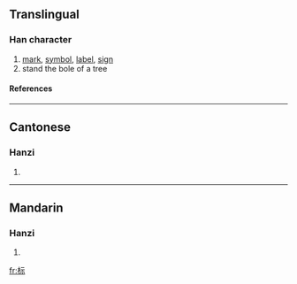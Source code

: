 {{see|標}}

==Translingual==
===Han character===
{{Han char|rn=75|rad=木|as=05|sn=9|four=|canj=木一一火 (DMMF)}}
# [[mark]], [[symbol]], [[label]], [[sign]]
# stand the bole of a tree
====References====
{{Han ref|kx=0521.121|hdz=21176.080|uh=6807|ud=26631}}

----
==Cantonese==
===Hanzi===
{{yue-hanzi|jyut=|y=biu1}}
# {{defn|Cantonese}}

----
==Mandarin==
===Hanzi===
{{cmn-hanzi|tra=標|pin=[[biāo]] ([[biao1]]), [[zhì]] ([[zhi4]])|wg=piao<sup>1</sup>, chih<sup>4</sup>}}
# {{defn|Mandarin}}

[[fr:标]]